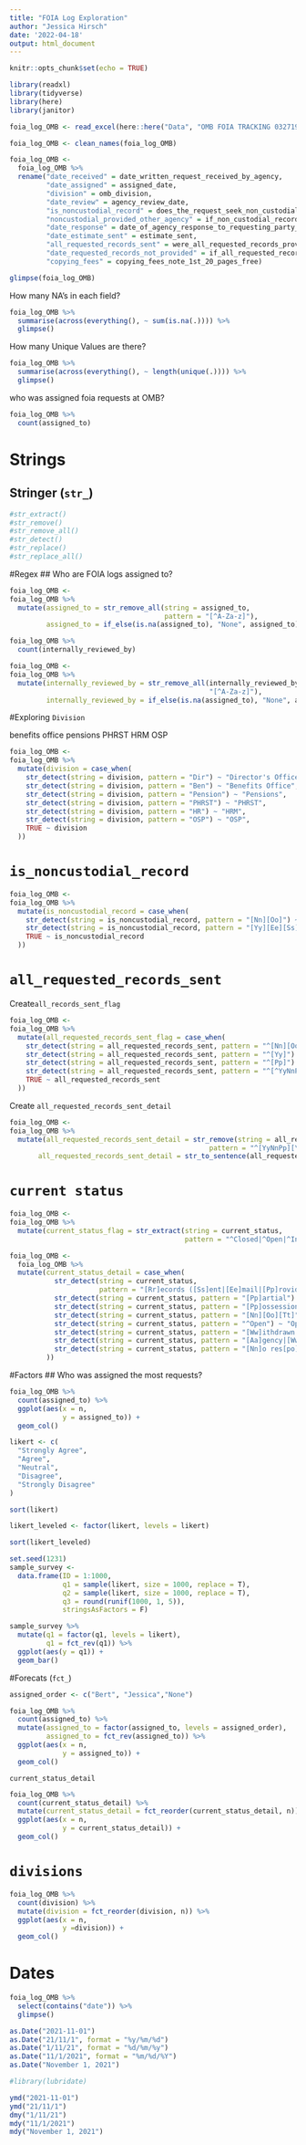 ```yaml
---
title: "FOIA Log Exploration"
author: "Jessica Hirsch"
date: '2022-04-18'
output: html_document
---
```


```r
knitr::opts_chunk$set(echo = TRUE)
```

```r
library(readxl)
library(tidyverse)
library(here)
library(janitor)
```

```r
foia_log_OMB <- read_excel(here::here("Data", "OMB FOIA TRACKING 032719.xlsx" ))
```

```r
foia_log_OMB <- clean_names(foia_log_OMB)
```

```r
foia_log_OMB <-
  foia_log_OMB %>% 
  rename("date_received" = date_written_request_received_by_agency,
         "date_assigned" = assigned_date,
         "division" = omb_division,
         "date_review" = agency_review_date,
         "is_noncustodial_record" = does_the_request_seek_non_custodial_records_from_dti_omb_or_any,
         "noncustodial_provided_other_agency" = if_non_custodial_records_were_provided_by_another_agency_provid,
         "date_response" = date_of_agency_response_to_requesting_party_under_34_of_policy,
         "date_estimate_sent" = estimate_sent,
         "all_requested_records_sent" = were_all_requested_records_provided_on_date_of_agency_s_respons,
         "date_requested_records_not_provided" = if_all_requested_records_were_not_provided_as_of_date_of_agency,
         "copying_fees" = copying_fees_note_1st_20_pages_free)
```

```r
glimpse(foia_log_OMB)
```

How many NA's in each field?

```r
foia_log_OMB %>% 
  summarise(across(everything(), ~ sum(is.na(.)))) %>% 
  glimpse()
```

How many Unique Values are there?

```r
foia_log_OMB %>% 
  summarise(across(everything(), ~ length(unique(.)))) %>% 
  glimpse()
```

who was assigned foia requests at OMB?

```r
foia_log_OMB %>% 
  count(assigned_to)
```

# Strings

## Stringer (`str_`)
```r
#str_extract()
#str_remove()
#str_remove_all()
#str_detect()
#str_replace()
#str_replace_all()
```

#Regex
## Who are FOIA logs assigned to?

```r
foia_log_OMB <- 
foia_log_OMB %>% 
  mutate(assigned_to = str_remove_all(string = assigned_to,
                                      pattern = "[^A-Za-z]"),
         assigned_to = if_else(is.na(assigned_to), "None", assigned_to))
```

```r
foia_log_OMB %>% 
  count(internally_reviewed_by)
```

```r
foia_log_OMB <- 
foia_log_OMB %>% 
  mutate(internally_reviewed_by = str_remove_all(internally_reviewed_by,
                                                 "[^A-Za-z]"),
         internally_reviewed_by = if_else(is.na(assigned_to), "None", assigned_to))
```


 #Exploring `Division`
 
 benefits office
 pensions
 PHRST
 HRM
 OSP
 
```r
foia_log_OMB <- 
foia_log_OMB %>% 
  mutate(division = case_when(
    str_detect(string = division, pattern = "Dir") ~ "Director's Office",
    str_detect(string = division, pattern = "Ben") ~ "Benefits Office",
    str_detect(string = division, pattern = "Pension") ~ "Pensions",
    str_detect(string = division, pattern = "PHRST") ~ "PHRST",
    str_detect(string = division, pattern = "HR") ~ "HRM",
    str_detect(string = division, pattern = "OSP") ~ "OSP",
    TRUE ~ division
  )) 
```

# `is_noncustodial_record`

```r
foia_log_OMB <- 
foia_log_OMB %>% 
  mutate(is_noncustodial_record = case_when(
    str_detect(string = is_noncustodial_record, pattern = "[Nn][Oo]") ~ "No",
    str_detect(string = is_noncustodial_record, pattern = "[Yy][Ee][Ss]") ~ "Yes",
    TRUE ~ is_noncustodial_record
  )) 
```

# `all_requested_records_sent`

Create`all_records_sent_flag`

```r
foia_log_OMB <- 
foia_log_OMB %>% 
  mutate(all_requested_records_sent_flag = case_when(
    str_detect(string = all_requested_records_sent, pattern = "^[Nn][Oo]") ~ "No",
    str_detect(string = all_requested_records_sent, pattern = "^[Yy]") ~ "Yes",
    str_detect(string = all_requested_records_sent, pattern = "^[Pp]") ~ "Partial",
    str_detect(string = all_requested_records_sent, pattern = "^[^YyNnPp]") ~ "Other",
    TRUE ~ all_requested_records_sent
  )) 
```

Create `all_requested_records_sent_detail`

```r
foia_log_OMB <- 
foia_log_OMB %>% 
  mutate(all_requested_records_sent_detail = str_remove(string = all_requested_records_sent,
                                                 pattern = "^[YyNnPp][\\w,]+[\\s]*"),
       all_requested_records_sent_detail = str_to_sentence(all_requested_records_sent_detail))
```

# `current status`

```r
foia_log_OMB <- 
foia_log_OMB %>% 
  mutate(current_status_flag = str_extract(string = current_status,
                                           pattern = "^Closed|^Open|^Inactive"))
```

```r
foia_log_OMB <-
  foia_log_OMB %>%
  mutate(current_status_detail = case_when(
           str_detect(string = current_status,
                      pattern = "[Rr]ecords ([Ss]ent|[Ee]mail|[Pp]rovided)|[Ii]nformation [Ss]ent|[Rr]esponse[s]* [Ss]ent|reviewed|reside|responded|fulfilled") ~ "Sent",
           str_detect(string = current_status, pattern = "[Pp]artial") ~ "Partial",
           str_detect(string = current_status, pattern = "[Pp]ossession|no responsive") ~ "Not in possession",
           str_detect(string = current_status, pattern = "[Nn][Oo][Tt]") ~ "Not sent",
           str_detect(string = current_status, pattern = "^Open") ~ "Open",
           str_detect(string = current_status, pattern = "[Ww]ithdrawn|withdrew") ~ "Withdrawn",
           str_detect(string = current_status, pattern = "[Aa]gency|[Ww]eb|internet|DSCYTF|online|DHR|DOL") ~ "Referred elsewhere",
           str_detect(string = current_status, pattern = "[Nn]o res[po]{2}nse") ~ "No response from requestor"
         ))
```


#Factors
## Who was assigned the most requests?

```r
foia_log_OMB %>% 
  count(assigned_to) %>% 
  ggplot(aes(x = n,
             y = assigned_to)) +
  geom_col()
```

```r
likert <- c(
  "Strongly Agree",
  "Agree",
  "Neutral",
  "Disagree",
  "Strongly Disagree"
)
```

```r
sort(likert)
```

```r
likert_leveled <- factor(likert, levels = likert)
```

```r
sort(likert_leveled)
```

```r
set.seed(1231)
sample_survey <-
  data.frame(ID = 1:1000,
             q1 = sample(likert, size = 1000, replace = T),
             q2 = sample(likert, size = 1000, replace = T),
             q3 = round(runif(1000, 1, 5)),
             stringsAsFactors = F)
```

```r
sample_survey %>% 
  mutate(q1 = factor(q1, levels = likert),
         q1 = fct_rev(q1)) %>% 
  ggplot(aes(y = q1)) +
  geom_bar()
```

#Forecats (`fct_`)

```r
assigned_order <- c("Bert", "Jessica","None")

foia_log_OMB %>% 
  count(assigned_to) %>%
  mutate(assigned_to = factor(assigned_to, levels = assigned_order),
         assigned_to = fct_rev(assigned_to)) %>% 
  ggplot(aes(x = n,
             y = assigned_to)) +
  geom_col()
```


`current_status_detail`

```r
foia_log_OMB %>% 
  count(current_status_detail) %>% 
  mutate(current_status_detail = fct_reorder(current_status_detail, n)) %>% 
  ggplot(aes(x = n,
             y = current_status_detail)) +
  geom_col()
```

# `divisions`

```r
foia_log_OMB %>% 
  count(division) %>% 
  mutate(division = fct_reorder(division, n)) %>% 
  ggplot(aes(x = n,
             y =division)) +
  geom_col()
```

# Dates

```r
foia_log_OMB %>% 
  select(contains("date")) %>% 
  glimpse()
```

```r
as.Date("2021-11-01")
as.Date("21/11/1", format = "%y/%m/%d")
as.Date("1/11/21", format = "%d/%m/%y")
as.Date("11/1/2021", format = "%m/%d/%Y")
as.Date("November 1, 2021")
```
```r
#library(lubridate)

ymd("2021-11-01")
ymd("21/11/1")
dmy("1/11/21")
mdy("11/1/2021")
mdy("November 1, 2021")
```

